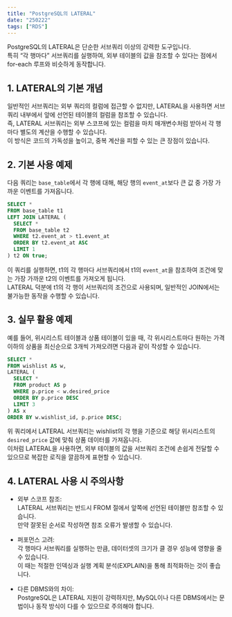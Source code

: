 ```yaml
---
title: "PostgreSQL의 LATERAL"
date: "250222"
tags: ["RDS"]
---
```


PostgreSQL의 LATERAL은 단순한 서브쿼리 이상의 강력한 도구입니다.  
특히 “각 행마다” 서브쿼리를 실행하여, 외부 테이블의 값을 참조할 수 있다는 점에서 for-each 루프와 비슷하게 동작합니다.

## 1. LATERAL의 기본 개념

일반적인 서브쿼리는 외부 쿼리의 컬럼에 접근할 수 없지만, LATERAL을 사용하면 서브쿼리 내부에서 앞에 선언된 테이블의 컬럼을 참조할 수 있습니다.  
즉, LATERAL 서브쿼리는 외부 스코프에 있는 컬럼을 마치 매개변수처럼 받아서 각 행마다 별도의 계산을 수행할 수 있습니다.  
이 방식은 코드의 가독성을 높이고, 중복 계산을 피할 수 있는 큰 장점이 있습니다.

## 2. 기본 사용 예제

다음 쿼리는 `base_table`에서 각 행에 대해, 해당 행의 `event_at`보다 큰 값 중 가장 가까운 이벤트를 가져옵니다.

```sql
SELECT *
FROM base_table t1
LEFT JOIN LATERAL (
  SELECT *
  FROM base_table t2
  WHERE t2.event_at > t1.event_at
  ORDER BY t2.event_at ASC
  LIMIT 1
) t2 ON true;
```

이 쿼리를 실행하면, t1의 각 행마다 서브쿼리에서 t1의 `event_at`을 참조하여 조건에 맞는 가장 가까운 t2의 이벤트를 가져오게 됩니다.  
LATERAL 덕분에 t1의 각 행이 서브쿼리의 조건으로 사용되며, 일반적인 JOIN에서는 불가능한 동작을 수행할 수 있습니다.

## 3. 실무 활용 예제

예를 들어, 위시리스트 테이블과 상품 테이블이 있을 때, 각 위시리스트마다 원하는 가격 이하의 상품을 최신순으로 3개씩 가져오려면 다음과 같이 작성할 수 있습니다.

```sql
SELECT *
FROM wishlist AS w,
LATERAL (
  SELECT *
  FROM product AS p
  WHERE p.price < w.desired_price
  ORDER BY p.price DESC
  LIMIT 3
) AS x
ORDER BY w.wishlist_id, p.price DESC;
```

위 쿼리에서 LATERAL 서브쿼리는 wishlist의 각 행을 기준으로 해당 위시리스트의 `desired_price` 값에 맞춰 상품 데이터를 가져옵니다.  
이처럼 LATERAL을 사용하면, 외부 테이블의 값을 서브쿼리 조건에 손쉽게 전달할 수 있으므로 복잡한 로직을 깔끔하게 표현할 수 있습니다.

## 4. LATERAL 사용 시 주의사항

- 외부 스코프 참조:  
  LATERAL 서브쿼리는 반드시 FROM 절에서 앞쪽에 선언된 테이블만 참조할 수 있습니다.  
  만약 잘못된 순서로 작성하면 참조 오류가 발생할 수 있습니다.

- 퍼포먼스 고려:  
  각 행마다 서브쿼리를 실행하는 만큼, 데이터셋의 크기가 클 경우 성능에 영향을 줄 수 있습니다.  
  이 때는 적절한 인덱싱과 실행 계획 분석(EXPLAIN)을 통해 최적화하는 것이 좋습니다.

- 다른 DBMS와의 차이:  
  PostgreSQL은 LATERAL 지원이 강력하지만, MySQL이나 다른 DBMS에서는 문법이나 동작 방식이 다를 수 있으므로 주의해야 합니다.
